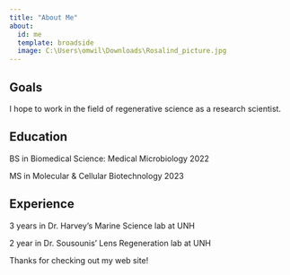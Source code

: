 ```yaml
---
title: "About Me"
about:
  id: me
  template: broadside
  image: C:\Users\omwil\Downloads\Rosalind_picture.jpg
---
```


:::{#me}

## Goals
I hope to work in the field of regenerative science as a research scientist.

## Education
BS in Biomedical Science: Medical Microbiology 2022

MS in Molecular & Cellular Biotechnology 2023

## Experience
3 years in Dr. Harvey's Marine Science lab at UNH

2 year in Dr. Sousounis' Lens Regeneration lab at UNH

:::

Thanks for checking out my web site!
